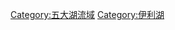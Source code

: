 {{Commons category|Tributaries of Lake Erie}}

[[Category:五大湖流域|Category:五大湖流域]]
[[Category:伊利湖|Category:伊利湖]]